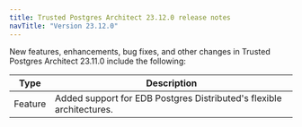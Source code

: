 ```yaml
---
title: Trusted Postgres Architect 23.12.0 release notes 
navTitle: "Version 23.12.0"
---
```



New features, enhancements, bug fixes, and other changes in Trusted Postgres Architect 23.11.0 include the following:

| Type | Description |
| ---- |------------ |
| Feature | Added support for EDB Postgres Distributed's flexible architectures. |